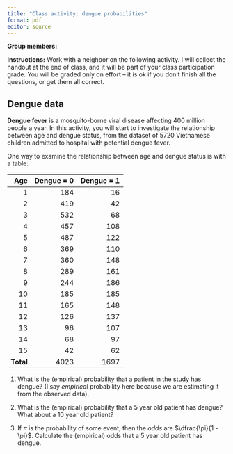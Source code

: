 ```yaml
---
title: "Class activity: dengue probabilities"
format: pdf
editor: source
---
```


\vspace{-2.5cm}

**Group members:**

**Instructions:** Work with a neighbor on the following activity. I will collect the handout at the end of class, and it will be part of your class participation grade. You will be graded only on effort -- it is ok if you don't finish all the questions, or get them all correct.


## Dengue data

**Dengue fever** is a mosquito-borne viral disease affecting 400 million people a year. In this activity, you will start to investigate the relationship between age and dengue status, from the dataset of 5720 Vietnamese children admitted to hospital with potential dengue fever.

One way to examine the relationship between age and dengue status is with a table:

| Age|  Dengue = 0| Dengue =  1|
|---:|---:|---:|
|   1| 184|  16|
|   2| 419|  42|
|   3| 532|  68|
|   4| 457| 108|
|   5| 487| 122|
|   6| 369| 110|
|   7| 360| 148|
|   8| 289| 161|
|   9| 244| 186|
|  10| 185| 185|
|  11| 165| 148|
|  12| 126| 137|
|  13|  96| 107|
|  14|  68|  97|
|  15|  42|  62|
| **Total**  | 4023 | 1697 |


1. What is the (empirical) probability that a patient in the study has dengue? (I say *empirical* probability here because we are estimating it from the observed data).

\vspace{3cm}

2. What is the (empirical) probability that a 5 year old patient has dengue? What about a 10 year old patient?

\vspace{3cm}

3. If $\pi$ is the probability of some event, then the *odds* are $\dfrac{\pi}{1 - \pi}$. Calculate the (empirical) odds that a 5 year old patient has dengue.

